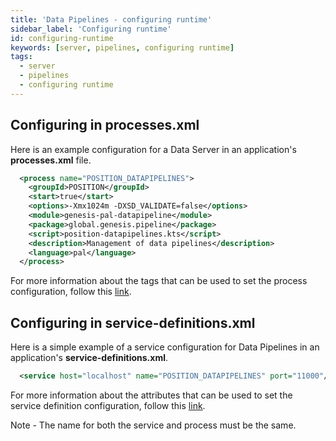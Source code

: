 ```yaml
---
title: 'Data Pipelines - configuring runtime'
sidebar_label: 'Configuring runtime'
id: configuring-runtime
keywords: [server, pipelines, configuring runtime]
tags:
  - server
  - pipelines
  - configuring runtime
---
```


## Configuring in processes.xml

Here is an example configuration for a Data Server in an application's **processes.xml** file.

```xml
  <process name="POSITION_DATAPIPELINES">
    <groupId>POSITION</groupId>
    <start>true</start>
    <options>-Xmx1024m -DXSD_VALIDATE=false</options>
    <module>genesis-pal-datapipeline</module>
    <package>global.genesis.pipeline</package>
    <script>position-datapipelines.kts</script>
    <description>Management of data pipelines</description>
    <language>pal</language>
  </process>
```

For more information about the tags that can be used to set the process configuration, follow this [link](../../../server/configuring-runtime/processes).

## Configuring in service-definitions.xml

Here is a simple example of a service configuration for Data Pipelines in an application's **service-definitions.xml**.

```xml
  <service host="localhost" name="POSITION_DATAPIPELINES" port="11000"/>
```

For more information about the attributes that can be used to set the service definition configuration, follow this [link](../../../server/configuring-runtime/service-definitions).

Note - The name for both the service and process must be the same.
